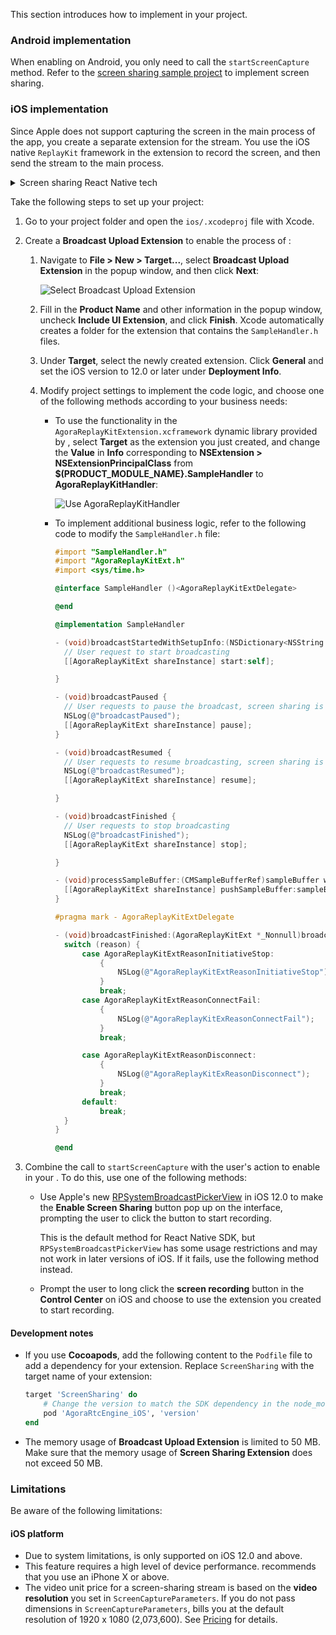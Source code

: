 <PlatformWrapper platform="react-native">

This section introduces how to implement <Vg k="SCR_SHR" /> in your project.

### Android implementation

When enabling <Vg k="SCR_SHR" /> on Android, you only need to call the `startScreenCapture` method. Refer to the [screen sharing sample project](https://github.com/AgoraIO-Extensions/react-native-agora/blob/main/example/src/examples/advanced/ScreenShare/ScreenShare.tsx) to implement screen sharing.

### iOS implementation

Since Apple does not support capturing the screen in the main process of the app, you create a separate extension for the <Vg k="SCR_SHR" /> stream. You use the iOS native `ReplayKit` framework in the extension to record the screen, and then send the <Vg k="SCR_SHR" /> stream to the main process.

<details>
<summary>Screen sharing React Native tech</summary>

![Screen Sharing React Native Tech](/images/rtc-sdk/screen-sharing-flutter-unity-rn-blueprint.svg)
</details>

Take the following steps to set up your <Vg k="SCR_SHR" /> project:

1. Go to your project folder and open the `ios/.xcodeproj` file with Xcode.

1. Create a **Broadcast Upload Extension** to enable the process of <Vg k="SCR_SHR" />:
    1. Navigate to **File > New > Target...**, select **Broadcast Upload Extension** in the popup window, and then click **Next**:

        ![Select Broadcast Upload Extension](/images/rtc-sdk/screen-sharing-ios-select-broadcast-upload-extension.png)

    1. Fill in the **Product Name** and other information in the popup window, uncheck **Include UI Extension**, and click **Finish**. Xcode automatically creates a folder for the extension that contains the `SampleHandler.h` files.
    1. Under **Target**, select the newly created extension. Click **General** and set the iOS version to 12.0 or later under **Deployment Info**.
    1. Modify project settings to implement the <Vg k="SCR_SHR" /> code logic, and choose one of the following methods according to your business needs:

        - To use the functionality in the `AgoraReplayKitExtension.xcframework` dynamic library provided by <Vg k="COMPANY" />, select **Target** as the extension you just created, and change the **Value** in **Info** corresponding to **NSExtension > NSExtensionPrincipalClass** from **$(PRODUCT_MODULE_NAME}.SampleHandler** to **AgoraReplayKitHandler**:

            ![Use AgoraReplayKitHandler](/images/rtc-sdk/screen-sharing-ios-use-agorareplaykithandler.png)

        - To implement additional business logic, refer to the following code to modify the `SampleHandler.h` file:

            ``` objective-c
            #import "SampleHandler.h"
            #import "AgoraReplayKitExt.h"
            #import <sys/time.h>

            @interface SampleHandler ()<AgoraReplayKitExtDelegate>

            @end

            @implementation SampleHandler

            - (void)broadcastStartedWithSetupInfo:(NSDictionary<NSString *,NSObject *> *)setupInfo {
              // User request to start broadcasting
              [[AgoraReplayKitExt shareInstance] start:self];

            }

            - (void)broadcastPaused {
              // User requests to pause the broadcast, screen sharing is paused
              NSLog(@"broadcastPaused");
              [[AgoraReplayKitExt shareInstance] pause];
            }

            - (void)broadcastResumed {
              // User requests to resume broadcasting, screen sharing is resumed
              NSLog(@"broadcastResumed");
              [[AgoraReplayKitExt shareInstance] resume];

            }

            - (void)broadcastFinished {
              // User requests to stop broadcasting
              NSLog(@"broadcastFinished");
              [[AgoraReplayKitExt shareInstance] stop];

            }

            - (void)processSampleBuffer:(CMSampleBufferRef)sampleBuffer withType:(RPSampleBufferType)sampleBufferType {
              [[AgoraReplayKitExt shareInstance] pushSampleBuffer:sampleBuffer withType:sampleBufferType];
            }

            #pragma mark - AgoraReplayKitExtDelegate

            - (void)broadcastFinished:(AgoraReplayKitExt *_Nonnull)broadcast reason:(AgoraReplayKitExtReason)reason {
              switch (reason) {
                  case AgoraReplayKitExtReasonInitiativeStop:
                      {
                          NSLog(@"AgoraReplayKitExtReasonInitiativeStop");
                      }
                      break;
                  case AgoraReplayKitExtReasonConnectFail:
                      {
                          NSLog(@"AgoraReplayKitExReasonConnectFail");
                      }
                      break;

                  case AgoraReplayKitExtReasonDisconnect:
                      {
                          NSLog(@"AgoraReplayKitExReasonDisconnect");
                      }
                      break;
                  default:
                      break;
              }
            }

            @end
            ```

1. Combine the call to `startScreenCapture` with the user's action to enable <Vg k="SCR_SHR" /> in your <Vpl k="CLIENT" />. To do this, use one of the following methods:

    - Use Apple's new [RPSystemBroadcastPickerView](https://developer.apple.com/documentation/replaykit/rpsystembroadcastpickerview) in iOS 12.0 to make the **Enable Screen Sharing** button pop up on the <Vpl k="CLIENT" /> interface, prompting the user to click the button to start recording.
    
        <Admonition style="info" title="information">This is the default method for React Native SDK, but `RPSystemBroadcastPickerView` has some usage restrictions and may not work in later versions of iOS. If it fails, use the following method instead.</Admonition>
    
    - Prompt the user to long click the **screen recording** button in the **Control Center** on iOS and choose to use the extension you created to start recording.

#### Development notes

* If you use **Cocoapods**, add the following content to the `Podfile` file to add a dependency for your <Vg k="SCR_SHR" /> extension. Replace `ScreenSharing` with the target name of your <Vg k="SCR_SHR" /> extension:

    ``` ruby
    target 'ScreenSharing' do
        # Change the version to match the SDK dependency in the node_modules/react-native-agora/react-native-agora.podspec file
        pod 'AgoraRtcEngine_iOS', 'version'
    end
    ```

* The memory usage of **Broadcast Upload Extension** is limited to 50 MB. Make sure that the memory usage of **Screen Sharing Extension** does not exceed 50 MB.
### Limitations

Be aware of the following limitations:

#### iOS platform

- Due to system limitations, <Vg k="SCR_SHR" /> is only supported on iOS 12.0 and above.
- This feature requires a high level of device performance. <Vg k="COMPANY" /> recommends that you use an iPhone X or above.
- The video unit price for a screen-sharing stream is based on the **video resolution** you set in `ScreenCaptureParameters`. If you do not pass dimensions in `ScreenCaptureParameters`, <Vg k="COMPANY" /> bills you at the default resolution of 1920 x 1080 (2,073,600). See [Pricing](../overview/pricing) for details.

</PlatformWrapper>